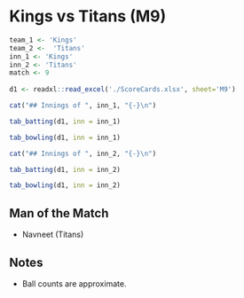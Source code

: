 # Kings vs Titans (M9) {-#match9}

```r
team_1 <- 'Kings'
team_2 <-  'Titans'
inn_1 <- 'Kings'
inn_2 <- 'Titans'
match <- 9
  
d1 <- readxl::read_excel('./ScoreCards.xlsx', sheet='M9')  
```

```r
cat("## Innings of ", inn_1, "{-}\n")
```
 
```r
tab_batting(d1, inn = inn_1)
```

```r
tab_bowling(d1, inn = inn_1)
```

```r
cat("## Innings of ", inn_2, "{-}\n")
```

```r
tab_batting(d1, inn = inn_2)
```

```r
tab_bowling(d1, inn = inn_2)
```


## Man of the Match {-}

+ Navneet (Titans)

## Notes {-}
+ Ball counts are approximate.
